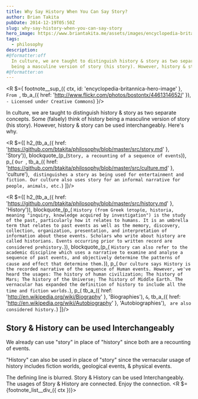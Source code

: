 ```yaml
---
title: Why Say History When You Can Say Story?
author: Brian Takita
pubDate: 2014-12-19T05:50Z
slug: why-say-history-when-you-can-say-story
hero_image: https://www.briantakita.me/assets/images/encyclopedia-britannica.jpg
tags:
  - philosophy
description:
#@formatter:off
  In culture, we are taught to distinguish history & story as two separate concepts. Some (falsely) think of history
  being a masculine version of story (his story). However, history & story can be used interchangeably. Here's why.
#@formatter:on
---
```


<R $={
	footnote__sup_({ ctx, id: 'encyclopedia-britannica-hero-image' },
		`From `, tb_a_({ href: 'http://www.flickr.com/photos/bostontx/4461314652/' }), ` - Licensed under Creative Commons`)
}/>

In culture, we are taught to distinguish history & story as two separate concepts. Some (falsely) think of history
being a masculine version of story (his story). However, history & story can be used interchangeably. Here's why.

<R $={[
	h2_(tb_a_({ href: 'https://github.com/btakita/philosophy/blob/master/src/story.md' }, 'Story')),
	blockquote_(p_(`Story, a recounting of a sequence of events`)),
	p_(
		`Our `, tb_a_({ href: 'https://github.com/btakita/philosophy/blob/master/src/culture.md' }, 'culture'), `
		distinguishes a story as being used for entertainment and fiction. Our culture also uses story for an informal
		narrative for people, animals, etc.`)
]}/>

<R $={[
	h2_(tb_a_({ href: 'https://github.com/btakita/philosophy/blob/master/src/history.md' }, 'History')),
	blockquote_(p_(
		`History (from Greek ἱστορία, historia, meaning "inquiry, knowledge acquired by investigation") is the study of
		the past, particularly how it relates to humans. It is an umbrella term that relates to past events as well as
		the memory, discovery, collection, organization, presentation, and interpretation of information about these
		events. Scholars who write about history are called historians. Events occurring prior to written record are
		considered prehistory.`)),
	blockquote_(p_(
		`History can also refer to the academic discipline which uses a narrative to examine and analyse a sequence of
		past events, and objectively determine the patterns of cause and effect that determine them.`)),
	p_(
		`Our culture says History is the recorded narrative of the sequence of Human events. However, we've heard the
		usages: The history of human civilization; The history of Mars; The history of the Universe; The history of
		Middle Earth. The vernacular has expanded the definition of history to include all the time and fiction worlds.`),
	p_(
		tb_a_({ href: 'http://en.wikipedia.org/wiki/Biography' }, 'Biographies'), ` & `,
		tb_a_({ href: 'http://en.wikipedia.org/wiki/Autobiography' }, 'Autobiographies'), ` are also considered history.`)
]}/>

## Story & History can be used Interchangeably

We already can use "story" in place of "history" since both are a recounting of events.

"History" can also be used in place of "story" since the vernacular usage of history includes fiction worlds, geological
events, & physical events.

The defining line is blurred. Story & History can be used Interchangeably. The usages of Story & History are
connected. Enjoy the connection.
<R $={footnote_list__div_({ ctx })}></R>
